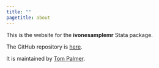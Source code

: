 ```yaml
---
title: ""
pagetitle: about
---
```


This is the website for the **ivonesamplemr** Stata package.

The GitHub repository is [here](https://github.com/remlapmot/ivonesamplemr).

It is maintained by [Tom Palmer](https://remlapmot.github.io/).
